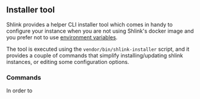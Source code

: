 ## Installer tool

Shlink provides a helper CLI installer tool which comes in handy to configure your instance when you are not using Shlink's docker image and you prefer not to use [environment variables](/documentation/environment-variables).

The tool is executed using the `vendor/bin/shlink-installer` script, and it provides a couple of commands that simplify installing/updating shlink instances, or editing some configuration options.

### Commands

In order to
